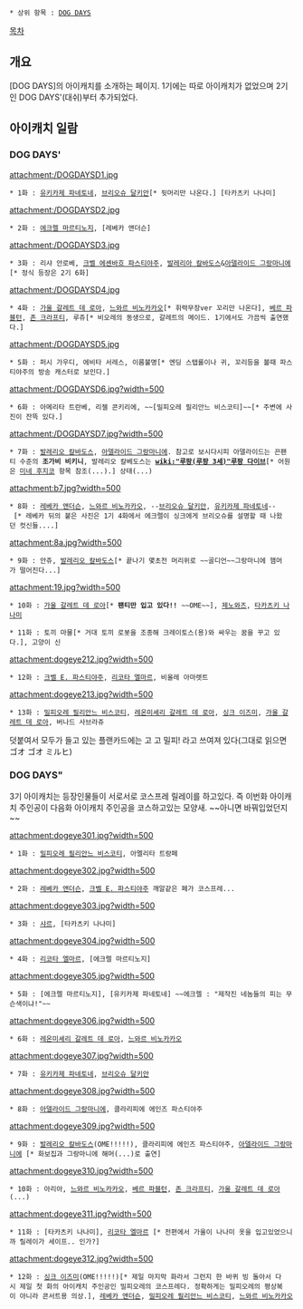  * 상위 항목 : [[DOG DAYS]]

[[목차]]

== 개요 ==
[DOG DAYS]의 아이캐치를 소개하는 페이지. 1기에는 따로 아이캐치가 없었으며 2기인 DOG DAYS'(대쉬)부터 추가되었다. 

== 아이캐치 일람 ==

=== DOG DAYS' ===
attachment:/DOGDAYSD1.jpg

 * 1화 : [[유키카제 파네토네]], [[브리오슈 달키안]][* 뒷머리만 나온다.] [타카츠키 나나미]

attachment:/DOGDAYSD2.jpg

 * 2화 : [[에크렐 마르티노지]], [레베카 앤더슨]

attachment:/DOGDAYSD3.jpg

 * 3화 : 리샤 안로베, [[크벨 에셴바흐 파스티야주]], [[발레리아 칼바도스]]&[[아델라이드 그랑마니에]][* 정식 등장은 2기 6화]

attachment:/DOGDAYSD4.jpg

 * 4화 : [[가울 갈레트 데 로아]], [[느와르 비노카카오]][* 휘력무장ver 꼬리만 나온다], [[베르 파블턴]], [[존 크라프티]], 루쥬[* 비오레의 동생으로, 갈레트의 메이드. 1기에서도 가끔씩 출연했다.]
attachment:/DOGDAYSD5.jpg

 * 5화 : 퍼시 가우디, 에비타 서레스, 이름불명[* 엔딩 스탭롤이나 귀, 꼬리등을 볼때 파스티야주의 방송 캐스터로 보인다.]

attachment:/DOGDAYSD6.jpg?width=500 

 * 6화 : 아메리타 트란베, 리젤 콘키리에, ~~[밀피오레 필리안느 비스코티]~~[* 주변에 사진이 잔뜩 있다.]

attachment:/DOGDAYSD7.jpg?width=500 

 * 7화 : [[발레리오 칼바도스]], [[아델라이드 그랑마니에]]. 참고로 보시다시피 아델라이드는 끈팬티 수준의 '''조가비 비키니''', 발레리오 칼베도스는 '''[[wiki:"루팡(루팡 3세)"루팡 다이브]]'''[* 어원은 [[미네 후지코]] 항목 참조(...).] 상태(...)

attachment:b7.jpg?width=500 

 * 8화 : [[레베카 앤더슨]], [[느와르 비노카카오]], --[[브리오슈 달키안]], [[유키카제 파네토네]]-- [* 레베카 뒤의 붙은 사진은 1기 4화에서 에크렐이 싱크에게 브리오슈를 설명할 때 나왔던 컷신들....]

attachment:8a.jpg?width=500 
 * 9화 : 안쥬, [[발레리오 칼바도스]][* 끝나기 몇초전 머리위로 ~~골디언~~그랑마니에 햄머가 떨어진다...]

attachment:19.jpg?width=500 
 * 10화 : [[가울 갈레트 데 로아]][* '''팬티만 입고 있다!!''' ~~OME~~], [[제노와즈]], [[타카츠키 나나미]]

 * 11화 : 토끼 마물[* 거대 토끼 로봇을 조종해 크레이토스(용)와 싸우는 꿈을 꾸고 있다.], 고양이 신

attachment:dogeye212.jpg?width=500 

 * 12화 : [[크벨 E. 파스티야주]], [[리코타 엘마르]], 비올레 아마렛트

attachment:dogeye213.jpg?width=500
 * 13화 : [[밀피오레 필리안느 비스코티]], [[레온미셰리 갈레트 데 로아]], [[싱크 이즈미]], [[가울 갈레트 데 로아]], 버나드 사브라쥬  

덧붙여서 모두가 들고 있는 플랜카드에는 고 고 밀피! 라고 쓰여져 있다(그대로 읽으면 ゴオ ゴオ ミルヒ)

=== DOG DAYS" ===
3기 아이캐치는 등장인물들이 서로서로 코스프레 릴레이를 하고있다. 즉 이번화 아이캐치 주인공이 다음화 아이캐치 주인공을 코스하고있는 모양새. ~~아니면 바꿔입었던지~~

attachment:dogeye301.jpg?width=500
 * 1화 : [[밀피오레 필리안느 비스코티]], 아멜리타 트랑페

attachment:dogeye302.jpg?width=500
 * 2화 : [[레베카 앤더슨]], [[크벨 E. 파스티야주]] 깨알같은 페가 코스프레...

attachment:dogeye303.jpg?width=500
 * 3화 : [[샤르]], [타카츠키 나나미]

attachment:dogeye304.jpg?width=500
 * 4화 : [[리코타 엘마르]], [에크렐 마르티노지]

attachment:dogeye305.jpg?width=500
 * 5화 : [에크렐 마르티노지], [유키카제 파네토네] ~~에크렐 : "제작진 네놈들의 피는 무슨색이냐!"~~

attachment:dogeye306.jpg?width=500
 * 6화 : [[레온미셰리 갈레트 데 로아]], [[느와르 비노카카오]]

attachment:dogeye307.jpg?width=500
 * 7화 : [[유키카제 파네토네]], [[브리오슈 달키안]]

attachment:dogeye308.jpg?width=500
 * 8화 : [[아델라이드 그랑마니에]], 클라리피에 에인즈 파스티야주

attachment:dogeye309.jpg?width=500
 * 9화 : [[발레리오 칼바도스]](OME!!!!!), 클라리피에 에인즈 파스티야주, [[아델라이드 그랑마니에]] [* 화보집과 그랑마니에 해머(...)로 출연]

attachment:dogeye310.jpg?width=500
 * 10화 : 아리아, [[느와르 비노카카오]], [[베르 파블턴]], [[존 크라프티]], [[가울 갈레트 데 로아]](...)

attachment:dogeye311.jpg?width=500
 * 11화 : [타카츠키 나나미], [[리코타 엘마르]] [* 전편에서 가울이 나나미 옷을 입고있었으니까 릴레이가 세이프.. 인가?] 

attachment:dogeye312.jpg?width=500
 * 12화 : [[싱크 이즈미]](OME!!!!!)[* 제일 마지막 화라서 그런지 한 바퀴 빙 돌아서 다시 제일 첫 화의 아이캐치 주인공인 밀피오레의 코스프레다. 정확하게는 밀피오레의 평상복이 아니라 콘서트용 의상.], [[레베카 앤더슨]], [[밀피오레 필리안느 비스코티]], [[느와르 비노카카오]]
